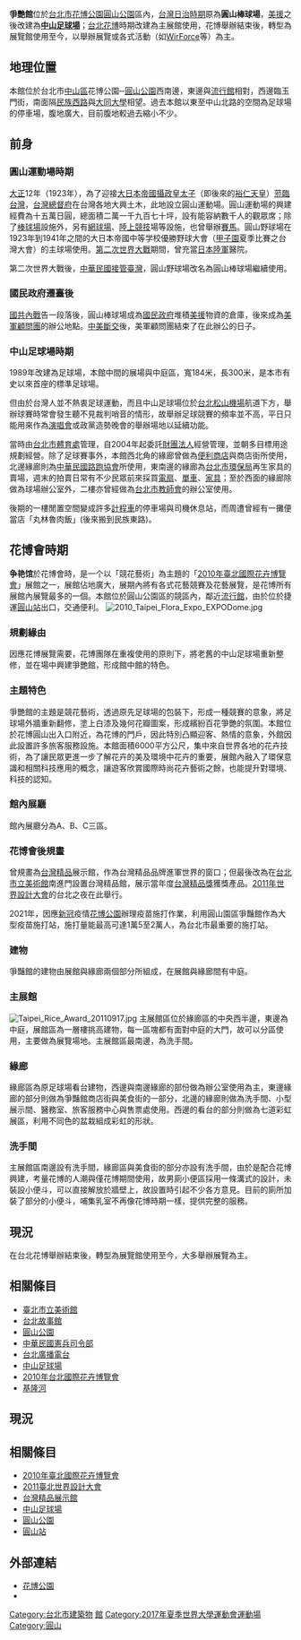 '''爭艷館'''位於[[台北市|台北市]][[花博公園|花博公園]][[圓山公園_(台北市)|圓山公園]]區內，[[台灣日治時期|台灣日治時期]]原為'''圓山棒球場'''，[[美援|美援]]之後改建為'''[[中山足球場|中山足球場]]'''；[[台北花博|台北花博]]時期改建為主展館使用，花博舉辦結束後，轉型為展覽館使用至今，以舉辦展覽或各式活動（如[[WirForce|WirForce]]等）為主。

==地理位置==
本館位於台北市[[中山區_(臺北市)|中山區]]花博公園─[[圓山公園_(臺北市)|圓山公園]]西南邊，東邊與[[流行館|流行館]]相對，西邊臨玉門街，南面隔[[民族西路|民族西路]]與[[大同大學_(台灣)|大同大學]]相望。過去本館以東至中山北路的空間為足球場的停車場，腹地廣大，目前腹地較過去縮小不少。

==前身==
===圓山運動場時期===
{{Infobox building
| building_name       = 圓山運動場
| native_building_name= 
| former_names        =
| alternate_names     =
| image               = 
| caption             = 
| map_type            = 
| altitude            = 
| building_type       = 運動中心
| architectural_style = 
| structural_system   = 
| cost                = 整建費用:十五萬日圓
| ren_cost            =
| location            = 
| address             = 
| client              = 
| owner               = 台灣總督府
| current_tenants     = 
| landlord            = 不明
| coordinates         = 
| start_date          = 
| completion_date     = 
| inauguration_date   =
| renovation_date     = 
| demolition_date     = 
| destruction_date    = 
| height              = 
| diameter            = 
| other_dimensions    = 
| floor_count         = 
| floor_area          = 總面積二萬一千九百七十坪
| main_contractor     = 
| architect           = 
| architecture_firm   = 不明
| structural_engineer = 
| services_engineer   = 
| civil_engineer      = 
| other_designers     = 
| quantity_surveyor   = 
| awards              = 
| ren_architect       =
| ren_firm            = 
| ren_str_engineer    = 
| ren_serv_engineer   = 
| ren_civ_engineer    = 
| ren_oth_designers   = 
| ren_qty_surveyor    = 
| ren_awards          = 
| references          = 
}}

[[大正|大正]]12年（1923年），為了迎接[[大日本帝國|大日本帝國]][[攝政|攝政]][[皇太子|皇太子]]（即後來的[[裕仁天皇|裕仁天皇]]）[[臺灣行啟|蒞臨台灣]]，[[台灣總督府|台灣總督府]]在台灣各地大興土木，此地設立圓山運動場。圓山運動場的興建經費為十五萬日圓，總面積二萬一千九百七十坪，設有能容納數千人的觀眾席；除了[[棒球場|棒球場]]設施外，另有[[網球場|網球場]]、[[陸上競技|陸上競技]]場等設施，也曾舉辦[[賽馬|賽馬]]。圓山野球場在1923年到1941年之間的大日本帝國中等学校優勝野球大會（[[甲子園|甲子園]]夏季比賽之台灣大會）的主球場使用。[[第二次世界大戰|第二次世界大戰]]期間，曾充當[[日本陸軍|日本陸軍]]醫院。

第二次世界大戰後，[[臺灣戰後時期|中華民國接管臺灣]]，圓山野球場改名為圓山棒球場繼續使用。

===國民政府遷臺後===
[[國共內戰|國共內戰]]告一段落後，圓山棒球場成為[[國民政府|國民政府]]堆積[[美援|美援]]物資的倉庫，後來成為[[美軍顧問團_(中華民國)|美軍顧問團]]的辦公地點。[[中美斷交|中美斷交]]後，美軍顧問團結束了在此辦公的日子。

===中山足球場時期===
{{Infobox building
| building_name       = 中山足球場
| native_building_name= 
| former_names        =
| alternate_names     =
| image               = Taiwan_Taipei_ZhongShan_Soccer_Stadium.JPG
| caption             = 
| map_type            = 
| altitude            = 
| building_type       = 
| architectural_style = 
| structural_system   = 
| cost                = 中山足球場時期整建費用:
| ren_cost            =
| location            = {{ROC-TW}}[[臺北市|臺北市]][[中山區_(臺北市)|中山區]]玉門街1號
| address             = 
| client              = 
| owner               = 
| current_tenants     = 
| landlord            = 
| coordinates         = {{coord|25|4|10|N|121|31|16|E|type:landmark}}
| start_date          = 
| completion_date     = 
| inauguration_date   =
| renovation_date     = 
| demolition_date     = 
| destruction_date    = 
| height              = 
| diameter            = 
| other_dimensions    = 
| floor_count         = 
| floor_area          = 
| main_contractor     = 
| architect           = 
| architecture_firm   = 
| structural_engineer = 
| services_engineer   = 
| civil_engineer      = 
| other_designers     = 
| quantity_surveyor   = 
| awards              = 
| ren_architect       =
| ren_firm            =
| ren_str_engineer    = 
| ren_serv_engineer   = 
| ren_civ_engineer    = 
| ren_oth_designers   = 
| ren_qty_surveyor    = 
| ren_awards          = 
| references          = 
}}
{{main|中山足球場}}

1989年改建為足球場，本館中間的展場與中庭區，寬184米，長300米，是本市有史以來首座的標準足球場。

但由於台灣人並不熱衷足球運動，而且中山足球場位於[[台北松山機場|台北松山機場]]航道下方，舉辦球賽時常會發生聽不見裁判哨音的情形，故舉辦足球競賽的頻率並不高，平日只能用來作為[[演唱會|演唱會]]或政黨造勢晚會的舉辦場地以延續功能。

當時由[[台北市體育處|台北市體育處]]管理，自2004年起委託[[財團法人|財團法人]]經營管理，並朝多目標用途規劃經營。除了足球賽事外，本館西北角的緣廊曾做為[[便利商店|便利商店]]與商店街所使用，北邊緣廊則為[[中華民國路跑協會|中華民國路跑協會]]所使用，東南邊的緣廊為[[台北市環保局|台北市環保局]]再生家具的賣場，週末的拍賣日常有不少民眾前來採買[[電扇|電扇]]、[[單車|單車]]、[[家具|家具]]；至於西面的緣廊除做為球場辦公室外，二樓亦曾經做為[[台北市教師會|台北市教師會]]的辦公室使用。

後期的一樓閒置空間變成許多[[計程車|計程車]]的停車場與司機休息站，而周遭曾經有一攤便當店「丸林魯肉飯」(後來搬到民族東路)。

==花博會時期==
{{Infobox building
| building_name       = 爭艷館
| native_building_name= 
| former_names        =
| alternate_names     =
| image               = Expo Dome courtyard 20110917.jpg
| caption             = 
| map_type            = 
| altitude            = 
| building_type       = 
| architectural_style = 
| structural_system   = 
| cost                = 花博時期整建費用:新台幣二億三千萬元
| ren_cost            =
| location            = {{ROC-TW}}[[臺北市|臺北市]][[中山區_(臺北市)|中山區]]玉門街1號([[花博公園|花博公園]][[圓山公園_(臺北市)|圓山公園]]區)
| address             = 
| client              = 
| owner               = 
| current_tenants     = 
| landlord            = 
| coordinates         = {{coord|25|4|10|N|121|31|16|E|type:landmark}}
| start_date          = 
| completion_date     = 
| inauguration_date   =
| renovation_date     = 
| demolition_date     = 
| destruction_date    = 
| height              = 
| diameter            = 
| other_dimensions    = 
| floor_count         = 
| floor_area          = 
| main_contractor     = 
| architect           = 
| architecture_firm   = 
| structural_engineer = 
| services_engineer   = 
| civil_engineer      = 
| other_designers     = 
| quantity_surveyor   = 
| awards              = 
| ren_architect       =
| ren_firm            =主展館部分:登山營造股份有限公司 
| ren_str_engineer    = 主展館部分:張樞建築師事務所
| ren_serv_engineer   = 
| ren_civ_engineer    = 
| ren_oth_designers   = 
| ren_qty_surveyor    = 
| ren_awards          = 
| references          = 
}}

{{seealso|2010年台北國際花卉博覽會}}

'''争艳馆'''於花博會時，是一个以「競花藝術」為主題的「[[2010年臺北國際花卉博覽會|2010年臺北國際花卉博覽會]]」展館之一，展館佔地廣大，展期內將有各式花藝競賽及花藝展覽，是花博所有展館內展覽最多的一個。本館位於圓山公園區的競區內，鄰近[[2010臺北國際花卉博覽會流行館|流行館]]，由於位於捷運[[圓山站|圓山站]]出口，交通便利。
[[File:2010_Taipei_Flora_Expo_EXPODome.jpg|thumb]]
===規劃緣由===
因應花博展覽需要，花博團隊在重複使用的原則下，將老舊的中山足球場重新整修，並在場中興建爭艷館，形成館中館的特色。
===主題特色===
爭艷館的主題是競花藝術，透過原先足球場的包裝下，形成一種競賽的意象，將足球場外牆重新翻修，塗上白漆及幾何花瓣圖案，形成繽紛百花爭艷的氛圍。本館位於花博圓山出入口附近，為花博的門戶，因此特別凸顯迎客、熱情的意象，外館因此設置許多旅客服務設施。本館面積6000平方公尺，集中來自世界各地的花卉技術，為了讓民眾更進一步了解花卉的美及環境中花卉的重要，展館內融入了環保意識和相關科技應用的概念，讓遊客欣賞國際時尚花卉藝術之餘，也能提升對環境、科技的認知。
===館內展廳===
館內展廳分為A、B、C三區。
===花博會後規畫===
曾規畫為[[台灣精品|台灣精品]]展示館，作為台灣精品品牌進軍世界的窗口；但最後改為在[[台北市立美術館|台北市立美術館]]南進門設置台灣精品館，展示當年度[[台灣精品獎|台灣精品獎]]獲獎產品。[[2011年世界設計大會|2011年世界設計大會]]的台北之夜在此舉行。

2021年，因應[[新冠|新冠]]疫情[[花博公園|花博公園]]辦理疫苗施打作業，利用圓山園區爭豔館作為大型疫苗施打站，施打量能最高可達1萬5至2萬人，為台北市最重要的施打站。

===建物===
爭豔館的建物由展館與緣廊兩個部分所組成，在展館與緣廊間有中庭。
===主展館===
[[File:Taipei_Rice_Award_20110917.jpg|thumb]]
主展館區位於緣廊區的中央西半邊，東邊為中庭，展館區為一層樓挑高建物，每一區塊都有面對中庭的大門，故可以分區使用，主要做為展覽場地。主展館區最南邊，為洗手間。
===緣廊===
緣廊區為原足球場看台建物，西邊與南邊緣廊的部份做為辦公室使用為主，東邊緣廊的部分則做為爭豔館商店街與美食街的一部分，北邊的緣廊則做為洗手間、小型展示間、醫務室、旅客服務中心與售票處使用。西邊的看台的部分則做為七道彩虹展區，利用不同色的盆栽組成彩虹的形狀。
===洗手間===
主展館區南邊設有洗手間，緣廊區與美食街的部分亦設有洗手間，由於是配合花博興建，考量花博的人潮與僅花博期間使用，故男廁小便區採用一條溝式的設計，未裝設小便斗，可以直接解放於牆壁上，故設置時引起不少各方意見。目前的廁所加裝了部分的小便斗，哺集乳室不再像花博時期一樣，提供完整的服務。

==現況==
在台北花博舉辦結束後，轉型為展覽館使用至今，大多舉辦展覽為主。
{{更新|time=2019-02-07T14:28:26+00:00}}

==相關條目==
* [[臺北市立美術館|臺北市立美術館]]
* [[台北故事館|台北故事館]]
* [[圓山公園_(臺北市)|圓山公園]]
* [[中華民國憲兵|中華民國憲兵司令部]]
* [[台北廣播電台|台北廣播電台]]
* [[中山足球場|中山足球場]]
* [[2010年台北國際花卉博覽會|2010年台北國際花卉博覽會]]
* [[基隆河|基隆河]]

==現況==
{{更新|time=2019-02-07T14:28:26+00:00}}
==相關條目==
{{Commons category|Expo Dome}}

*[[2010年臺北國際花卉博覽會|2010年臺北國際花卉博覽會]]
*[[2011臺北世界設計大會|2011臺北世界設計大會]]
*[[台灣精品展示館|台灣精品展示館]]
*[[中山足球場|中山足球場]]
*[[圓山公園_(臺北市)|圓山公園]]
*[[圓山站|圓山站]]

==外部連結==
*[https://www.expopark.taipei/cp.aspx?n=447 花博公園] {{Wayback|url=https://www.expopark.taipei/cp.aspx?n=447 |date=20210422192412 }}
*{{facebook|2010TaipeiFlora|花博公園}}

{{2010年台北國際花卉博覽會展館、特色設施與園藝}}
{{花博公園}}
{{2017年夏季世界大學運動會}}

[[Category:台北市建築物|Category:台北市建築物]]
[[Category:2010年臺北國際花卉博覽會|館]]
[[Category:2017年夏季世界大學運動會運動場|Category:2017年夏季世界大學運動會運動場]]
[[Category:圓山|Category:圓山]]